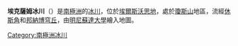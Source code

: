 {{coord|73|30|S|94|14|W|type:glacier_region:AQ_source:GNIS|display=title}}

'''埃克薩姆冰川'''（{{lang-en|Exum Glacier}}）是[[南極洲|南極洲]]的[[冰川|冰川]]，位於[[埃爾斯沃思地|埃爾斯沃思地]]，處於[[瓊斯山|瓊斯山]]地區，流經[[休斯角|休斯角]]和[[邦納博穹丘|邦納博穹丘]]，由[[明尼蘇達大學|明尼蘇達大學]]繪入地圖。

{{DEFAULTSORT:Exum Glacier}}
[[Category:南極洲冰川|Category:南極洲冰川]]


{{EllsworthLand-geo-stub}}